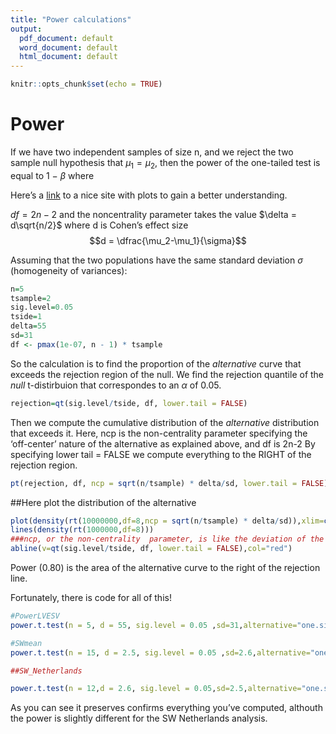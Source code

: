 ```yaml
---
title: "Power calculations"
output:
  pdf_document: default
  word_document: default
  html_document: default
---
```


```r
knitr::opts_chunk$set(echo = TRUE)
```
# Power

If we have two independent samples of size n, and we reject the two sample null hypothesis that $\mu_{1}= \mu_{2}$, then the power of the one-tailed test is equal to 1 − $\beta$ where

Here's a [link](http://statweb.stanford.edu/~susan/courses/s141/hopower.pdf) to a nice site with plots to gain a better understanding.

$df = 2n − 2$ and the noncentrality parameter takes the value $\delta = d\sqrt{n/2}$ where d is Cohen’s effect size $$d = \dfrac{\mu_2-\mu_1}{\sigma}$$

Assuming that the two populations have the same standard deviation $\sigma$ (homogeneity of variances):

```r
n=5
tsample=2
sig.level=0.05
tside=1
delta=55
sd=31
df <- pmax(1e-07, n - 1) * tsample
```

So the calculation is to find the proportion of the *alternative* curve that exceeds the rejection region of the null. We find the rejection quantile of the *null* t-distirbuion that correspondes to an $\alpha$ of 0.05.
```r
rejection=qt(sig.level/tside, df, lower.tail = FALSE)
```

Then we compute the cumulative distribution of the *alternative* distribution that exceeds it. Here, ncp is the non-centrality parameter specifying the 'off-center' nature of the alternative as explained above, and df is 2n-2 By specifying lower tail = FALSE we compute everything to the RIGHT of the rejection region.

```r
pt(rejection, df, ncp = sqrt(n/tsample) * delta/sd, lower.tail = FALSE)
````


##Here plot the distribution of the alternative

```r
plot(density(rt(10000000,df=8,ncp = sqrt(n/tsample) * delta/sd)),xlim=c(0,10),main="Alternative vs Null, Rejection")
lines(density(rt(1000000,df=8)))
###ncp, or the non-centrality  parameter, is like the deviation of the 
abline(v=qt(sig.level/tside, df, lower.tail = FALSE),col="red")

```

Power (0.80) is the area of the alternative curve to the right of  the rejection line.

Fortunately, there is code for all of this!
```r

#PowerLVESV
power.t.test(n = 5, d = 55, sig.level = 0.05 ,sd=31,alternative="one.sided")

#SWmean
power.t.test(n = 15, d = 2.5, sig.level = 0.05 ,sd=2.6,alternative="one.sided")

##SW_Netherlands

power.t.test(n = 12,d = 2.6, sig.level = 0.05,sd=2.5,alternative="one.sided")
```

As you  can see it preserves confirms  everything you've computed, althouth the power is slightly  different for the SW Netherlands analysis.
